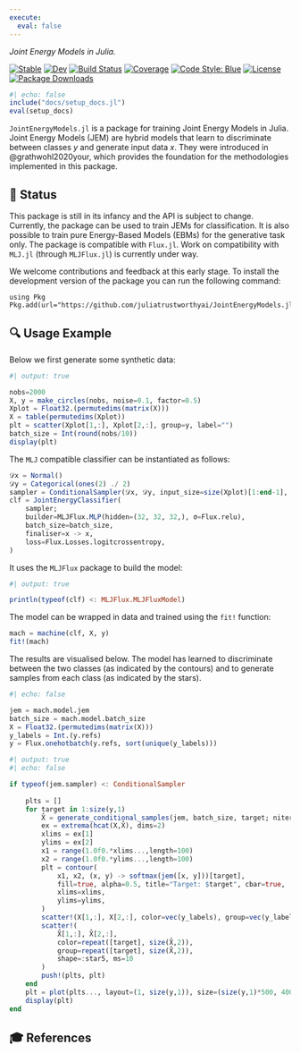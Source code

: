 ```yaml
---
execute: 
  eval: false
---
```


*Joint Energy Models in Julia.*

[![Stable](https://img.shields.io/badge/docs-stable-blue.svg)](https://juliatrustworthyai.github.io/JointEnergyModels.jl/stable)
[![Dev](https://img.shields.io/badge/docs-dev-blue.svg)](https://juliatrustworthyai.github.io/JointEnergyModels.jl/dev)
[![Build Status](https://github.com/juliatrustworthyai/JointEnergyModels.jl/actions/workflows/CI.yml/badge.svg?branch=main)](https://github.com/juliatrustworthyai/JointEnergyModels.jl/actions/workflows/CI.yml?query=branch%3Amain)
[![Coverage](https://codecov.io/gh/juliatrustworthyai/JointEnergyModels.jl/branch/main/graph/badge.svg)](https://codecov.io/gh/juliatrustworthyai/JointEnergyModels.jl)
[![Code Style: Blue](https://img.shields.io/badge/code%20style-blue-4495d1.svg)](https://github.com/invenia/BlueStyle)
[![License](https://img.shields.io/github/license/juliatrustworthyai/JointEnergyModels.jl)](LICENSE)
[![Package Downloads](https://shields.io/endpoint?url=https://pkgs.genieframework.com/api/v1/badge/JointEnergyModels/)](https://pkgs.genieframework.com?packages=JointEnergyModels)

```julia
#| echo: false
include("docs/setup_docs.jl")
eval(setup_docs)
```

`JointEnergyModels.jl` is a package for training Joint Energy Models in Julia. Joint Energy Models (JEM) are hybrid models that learn to discriminate between classes $y$ and generate input data $x$. They were introduced in @grathwohl2020your, which provides the foundation for the methodologies implemented in this package.

## 🔁 Status

This package is still in its infancy and the API is subject to change. Currently, the package can be used to train JEMs for classification. It is also possible to train pure Energy-Based Models (EBMs) for the generative task only. The package is compatible with `Flux.jl`. Work on compatibility with `MLJ.jl` (through `MLJFlux.jl`) is currently under way.

We welcome contributions and feedback at this early stage. To install the development version of the package you can run the following command:

```.julia
using Pkg
Pkg.add(url="https://github.com/juliatrustworthyai/JointEnergyModels.jl")
```

## 🔍 Usage Example

Below we first generate some synthetic data:

```julia
#| output: true

nobs=2000
X, y = make_circles(nobs, noise=0.1, factor=0.5)
Xplot = Float32.(permutedims(matrix(X)))
X = table(permutedims(Xplot))
plt = scatter(Xplot[1,:], Xplot[2,:], group=y, label="")
batch_size = Int(round(nobs/10))
display(plt)
```

The `MLJ` compatible classifier can be instantiated as follows:

```julia
𝒟x = Normal()
𝒟y = Categorical(ones(2) ./ 2)
sampler = ConditionalSampler(𝒟x, 𝒟y, input_size=size(Xplot)[1:end-1], batch_size=batch_size)
clf = JointEnergyClassifier(
    sampler;
    builder=MLJFlux.MLP(hidden=(32, 32, 32,), σ=Flux.relu),
    batch_size=batch_size,
    finaliser=x -> x,
    loss=Flux.Losses.logitcrossentropy,
)
```

It uses the `MLJFlux` package to build the model:

```julia
#| output: true

println(typeof(clf) <: MLJFlux.MLJFluxModel)
```

The model can be wrapped in data and trained using the `fit!` function:

```julia
mach = machine(clf, X, y)
fit!(mach)
```

The results are visualised below. The model has learned to discriminate between the two classes (as indicated by the contours) and to generate samples from each class (as indicated by the stars).

```julia
#| echo: false

jem = mach.model.jem
batch_size = mach.model.batch_size
X = Float32.(permutedims(matrix(X)))
y_labels = Int.(y.refs)
y = Flux.onehotbatch(y.refs, sort(unique(y_labels)))
```

```julia
#| output: true
#| echo: false

if typeof(jem.sampler) <: ConditionalSampler
    
    plts = []
    for target in 1:size(y,1)
        X̂ = generate_conditional_samples(jem, batch_size, target; niter=1000) 
        ex = extrema(hcat(X,X̂), dims=2)
        xlims = ex[1]
        ylims = ex[2]
        x1 = range(1.0f0.*xlims...,length=100)
        x2 = range(1.0f0.*ylims...,length=100)
        plt = contour(
            x1, x2, (x, y) -> softmax(jem([x, y]))[target], 
            fill=true, alpha=0.5, title="Target: $target", cbar=true,
            xlims=xlims,
            ylims=ylims,
        )
        scatter!(X[1,:], X[2,:], color=vec(y_labels), group=vec(y_labels), alpha=0.5)
        scatter!(
            X̂[1,:], X̂[2,:], 
            color=repeat([target], size(X̂,2)), 
            group=repeat([target], size(X̂,2)), 
            shape=:star5, ms=10
        )
        push!(plts, plt)
    end
    plt = plot(plts..., layout=(1, size(y,1)), size=(size(y,1)*500, 400))
    display(plt)
end
```

## 🎓 References